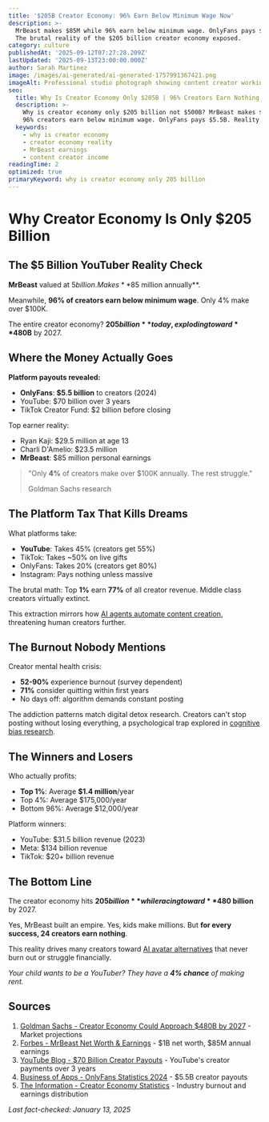 ```yaml
---
title: '$205B Creator Economy: 96% Earn Below Minimum Wage Now'
description: >-
  MrBeast makes $85M while 96% earn below minimum wage. OnlyFans pays $5.5B. 
  The brutal reality of the $205 billion creator economy exposed.
category: culture
publishedAt: '2025-09-12T07:27:28.209Z'
lastUpdated: '2025-09-13T23:00:00.000Z'
author: Sarah Martinez
image: /images/ai-generated/ai-generated-1757991367421.png
imageAlt: Professional studio photograph showing content creator working with laptop, professional camera, and microphone setup in modern creator workspace with excellent lighting
seo:
  title: Why Is Creator Economy Only $205B | 96% Creators Earn Nothing 2025
  description: >-
    Why is creator economy only $205 billion not $500B? MrBeast makes $85M but 
    96% creators earn below minimum wage. OnlyFans pays $5.5B. Reality exposed.
  keywords:
    - why is creator economy
    - creator economy reality
    - MrBeast earnings
    - content creator income
readingTime: 2
optimized: true
primaryKeyword: why is creator economy only 205 billion
---
```


# Why Creator Economy Is Only **$205 Billion**

## The **$5 Billion** YouTuber Reality Check

**MrBeast** valued at $5 billion. Makes **$85 million annually**.

Meanwhile, **96% of creators earn below minimum wage**. Only 4% make over $100K.

The entire creator economy? **$205 billion** today, exploding toward **$480B** by 2027.

## Where the Money Actually Goes

**Platform payouts revealed:**

- **OnlyFans**: **$5.5 billion** to creators (2024)
- YouTube: $70 billion over 3 years
- TikTok Creator Fund: $2 billion before closing

Top earner reality:

- Ryan Kaji: $29.5 million at age 13
- Charli D'Amelio: $23.5 million
- **MrBeast**: $85 million personal earnings

> "Only **4%** of creators make over $100K annually. The rest struggle."
>
> Goldman Sachs research

## The Platform Tax That Kills Dreams

What platforms take:

- **YouTube**: Takes 45% (creators get 55%)
- TikTok: Takes ~50% on live gifts
- OnlyFans: Takes 20% (creators get 80%)
- Instagram: Pays nothing unless massive

The brutal math: Top **1%** earn **77%** of all creator revenue. Middle class creators virtually extinct.

This extraction mirrors how [AI agents automate content creation](/technology/ai-agents-revolution-13-billion-market-taking-over-2025), threatening human creators further.

## The Burnout Nobody Mentions

Creator mental health crisis:

- **52-90%** experience burnout (survey dependent)
- **71%** consider quitting within first years
- No days off: algorithm demands constant posting

The addiction patterns match digital detox research. Creators can't stop posting without losing everything, a psychological trap explored in [cognitive bias research](/psychology/your-brain-lies-to-you-cognitive-biases-2025).

## The Winners and Losers

Who actually profits:

- **Top 1%**: Average **$1.4 million**/year
- Top 4%: Average $175,000/year
- Bottom 96%: Average $12,000/year

Platform winners:

- YouTube: $31.5 billion revenue (2023)
- Meta: $134 billion revenue
- TikTok: $20+ billion revenue

## The Bottom Line

The creator economy hits **$205 billion** while racing toward **$480 billion** by 2027.

Yes, MrBeast built an empire. Yes, kids make millions. But **for every success, 24 creators earn nothing**.

This reality drives many creators toward [AI avatar alternatives](/culture/ai-avatars-revolutionizing-social-media) that never burn out or struggle financially.

_Your child wants to be a YouTuber? They have a **4% chance** of making rent._

## Sources

1. [Goldman Sachs - Creator Economy Could Approach $480B by 2027](https://www.goldmansachs.com/intelligence/pages/the-creator-economy-could-approach-half-a-trillion-dollars-by-2027.html) - Market projections
2. [Forbes - MrBeast Net Worth & Earnings](https://www.forbes.com/profile/mrbeast/) - $1B net worth, $85M annual earnings
3. [YouTube Blog - $70 Billion Creator Payouts](https://blog.youtube/news-and-events/70-billion-youtube-shorts-creator-economy/) - YouTube's creator payments over 3 years
4. [Business of Apps - OnlyFans Statistics 2024](https://www.businessofapps.com/data/onlyfans-statistics/) - $5.5B creator payouts
5. [The Information - Creator Economy Statistics](https://www.theinformation.com/articles/creator-economy-statistics-2024) - Industry burnout and earnings distribution

_Last fact-checked: January 13, 2025_
